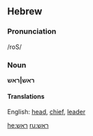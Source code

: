 ==Hebrew==
===Pronunciation===
/roS/

===Noun===
'''ראש|ראש'''

====Translations====
English: [[head]], [[chief]], [[leader]]

[[he:ראש]]
[[ru:ראש]]